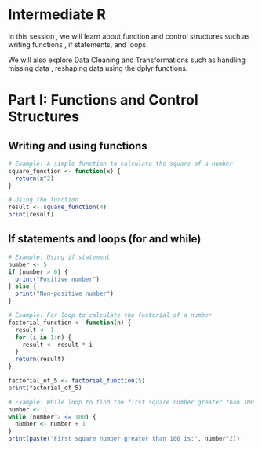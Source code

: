 # Intermediate R {-}

In this session , we will learn about function and control structures such as writing functions , if statements, and loops.

We will also explore Data Cleaning and Transformations such as handling missing data , reshaping data using the dplyr functions. 

# Part I: Functions and Control Structures {-}

## Writing and using functions {-}

```r
# Example: A simple function to calculate the square of a number
square_function <- function(x) {
  return(x^2)
}

# Using the function
result <- square_function(4)
print(result)
```

## If statements and loops (for and while) {-}

```r
# Example: Using if statement
number <- 5
if (number > 0) {
  print("Positive number")
} else {
  print("Non-positive number")
}

# Example: For loop to calculate the factorial of a number
factorial_function <- function(n) {
  result <- 1
  for (i in 1:n) {
    result <- result * i
  }
  return(result)
}

factorial_of_5 <- factorial_function(5)
print(factorial_of_5)

# Example: While loop to find the first square number greater than 100
number <- 1
while (number^2 <= 100) {
  number <- number + 1
}
print(paste("First square number greater than 100 is:", number^2))
```

